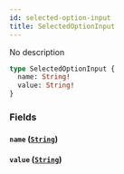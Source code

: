```yaml
---
id: selected-option-input
title: SelectedOptionInput
---
```


No description

```graphql
type SelectedOptionInput {
  name: String!
  value: String!
}
```

### Fields

#### `name` ([`String`](../rate-manager-service/scalars/string))

#### `value` ([`String`](../rate-manager-service/scalars/string))
